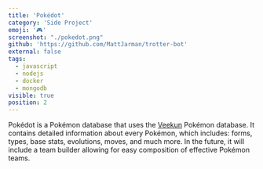 ```yaml
---
title: 'Pokédot'
category: 'Side Project'
emoji: '🎮'
screenshot: "./pokedot.png"
github: 'https://github.com/MattJarman/trotter-bot'
external: false
tags:
  - javascript
  - nodejs
  - docker
  - mongodb
visible: true
position: 2
---
```


Pokédot is a Pokémon database that uses the [Veekun](https://github.com/veekun/pokedex) Pokémon database. It contains
detailed information about every Pokémon, which includes: forms, types, base stats, evolutions, moves, and much more.
In the future, it will include a team builder allowing for easy composition of effective Pokémon teams.



